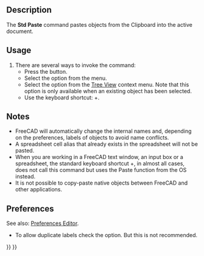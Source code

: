 <languages/>

{{Docnav
|[[Std_Copy|Copy]]
|[[Std_DuplicateSelection|DuplicateSelection]]
|[[Std_Edit_Menu|Std Edit Menu]]
|IconL=Std_Copy.svg
|IconR=Std_DuplicateSelection.svg
|IconC=Freecad.svg
}}

{{GuiCommand
|Name=Std Paste
|MenuLocation=Edit → Paste
|Workbenches=All
|Shortcut={{KEY|Ctrl}}+{{KEY|V}}
|SeeAlso=[[Std_Cut|Std Cut]], [[Std_Copy|Std Copy]], [[Std_DuplicateSelection|Std DuplicateSelection]]
}}

==Description==

The '''Std Paste''' command pastes objects from the Clipboard into the active document.

==Usage==

# There are several ways to invoke the command:
#* Press the {{Button|[[Image:Std_Paste.svg|16px]] [[Std_Paste|Paste]]}} button.
#* Select the {{MenuCommand|Edit → [[Image:Std_Paste.svg|16px]] Paste}} option from the menu.
#* Select the {{MenuCommand|[[Image:Std_Paste.svg|16px]] Paste}} option from the [[Tree_View|Tree View]] context menu. Note that this option is only available when an existing object has been selected.
#* Use the keyboard shortcut: {{KEY|Ctrl}}+{{KEY|V}}.

==Notes==

* FreeCAD will automatically change the internal names and, depending on the preferences, labels of objects to avoid name conflicts.
* A spreadsheet cell alias that already exists in the spreadsheet will not be pasted.
* When you are working in a FreeCAD text window, an input box or a spreadsheet, the standard keyboard shortcut {{KEY|Ctrl}}+{{KEY|V}}, in almost all cases, does not call this command but uses the Paste function from the OS instead.
* It is not possible to copy-paste native objects between FreeCAD and other applications.

==Preferences==

See also: [[Preferences_Editor|Preferences Editor]].

* To allow duplicate labels check the {{MenuCommand|Edit → Preferences → General → Document → Allow duplicate object labels in one document}} option. But this is not recommended.


{{Docnav
|[[Std_Copy|Copy]]
|[[Std_DuplicateSelection|DuplicateSelection]]
|[[Std_Edit_Menu|Std Edit Menu]]
|IconL=Std_Copy.svg
|IconR=Std_DuplicateSelection.svg
|IconC=Freecad.svg
}}

{{Std_Base_navi{{#translation:}}}}
{{Userdocnavi{{#translation:}}}}